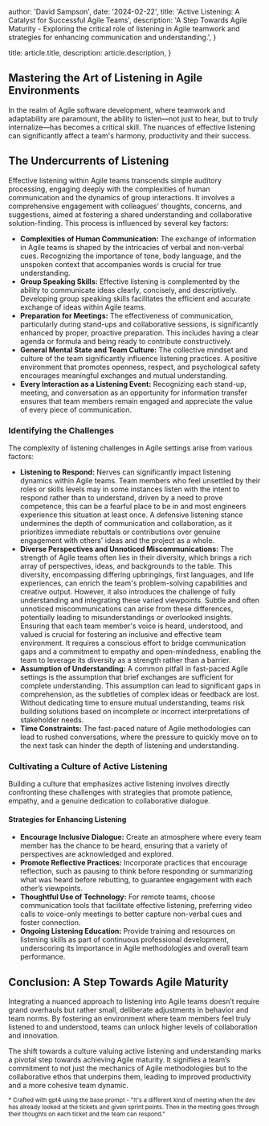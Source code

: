 
  author: 'David Sampson',
  date: '2024-02-22',
  title: 'Active Listening: A Catalyst for Successful Agile Teams',
  description:
    'A Step Towards Agile Maturity - Exploring the critical role of listening in Agile teamwork and strategies for enhancing communication and understanding.',
}

  title: article.title,
  description: article.description,
}


## Mastering the Art of Listening in Agile Environments

In the realm of Agile software development, where teamwork and adaptability are paramount, the ability to listen—not just to hear, but to truly internalize—has becomes a critical skill. The nuances of effective listening can significantly affect a team's harmony, productivity and their success.

## The Undercurrents of Listening

Effective listening within Agile teams transcends simple auditory processing, engaging deeply with the complexities of human communication and the dynamics of group interactions. It involves a comprehensive engagement with colleagues' thoughts, concerns, and suggestions, aimed at fostering a shared understanding and collaborative solution-finding. This process is influenced by several key factors:

- **Complexities of Human Communication:** The exchange of information in Agile teams is shaped by the intricacies of verbal and non-verbal cues. Recognizing the importance of tone, body language, and the unspoken context that accompanies words is crucial for true understanding.
- **Group Speaking Skills:** Effective listening is complemented by the ability to communicate ideas clearly, concisely, and descriptively. Developing group speaking skills facilitates the efficient and accurate exchange of ideas within Agile teams.
- **Preparation for Meetings:** The effectiveness of communication, particularly during stand-ups and collaborative sessions, is significantly enhanced by proper, proactive preparation. This includes having a clear agenda or formula and being ready to contribute constructively.
- **General Mental State and Team Culture:** The collective mindset and culture of the team significantly influence listening practices. A positive environment that promotes openness, respect, and psychological safety encourages meaningful exchanges and mutual understanding.
- **Every Interaction as a Listening Event:** Recognizing each stand-up, meeting, and conversation as an opportunity for information transfer ensures that team members remain engaged and appreciate the value of every piece of communication.

### Identifying the Challenges

The complexity of listening challenges in Agile settings arise from various factors:

- **Listening to Respond:** Nerves can significantly impact listening dynamics within Agile teams. Team members who feel unsettled by their roles or skills levels may in some instances listen with the intent to respond rather than to understand, driven by a need to prove competence, this can be a fearful place to be in and most engineers experience this situation at least once. A defensive listening stance undermines the depth of communication and collaboration, as it prioritizes immediate rebuttals or contributions over genuine engagement with others' ideas and the project as a whole.
- **Diverse Perspectives and Unnoticed Miscommunications:** The strength of Agile teams often lies in their diversity, which brings a rich array of perspectives, ideas, and backgrounds to the table. This diversity, encompassing differing upbringings, first languages, and life experiences, can enrich the team's problem-solving capabilities and creative output. However, it also introduces the challenge of fully understanding and integrating these varied viewpoints. Subtle and often unnoticed miscommunications can arise from these differences, potentially leading to misunderstandings or overlooked insights. Ensuring that each team member's voice is heard, understood, and valued is crucial for fostering an inclusive and effective team environment. It requires a conscious effort to bridge communication gaps and a commitment to empathy and open-mindedness, enabling the team to leverage its diversity as a strength rather than a barrier.
- **Assumption of Understanding:** A common pitfall in fast-paced Agile settings is the assumption that brief exchanges are sufficient for complete understanding. This assumption can lead to significant gaps in comprehension, as the subtleties of complex ideas or feedback are lost. Without dedicating time to ensure mutual understanding, teams risk building solutions based on incomplete or incorrect interpretations of stakeholder needs.
- **Time Constraints:** The fast-paced nature of Agile methodologies can lead to rushed conversations, where the pressure to quickly move on to the next task can hinder the depth of listening and understanding.

### Cultivating a Culture of Active Listening

Building a culture that emphasizes active listening involves directly confronting these challenges with strategies that promote patience, empathy, and a genuine dedication to collaborative dialogue.

#### Strategies for Enhancing Listening

- **Encourage Inclusive Dialogue:** Create an atmosphere where every team member has the chance to be heard, ensuring that a variety of perspectives are acknowledged and explored.
- **Promote Reflective Practices:** Incorporate practices that encourage reflection, such as pausing to think before responding or summarizing what was heard before rebutting, to guarantee engagement with each other’s viewpoints.
- **Thoughtful Use of Technology:** For remote teams, choose communication tools that facilitate effective listening, preferring video calls to voice-only meetings to better capture non-verbal cues and foster connection.
- **Ongoing Listening Education:** Provide training and resources on listening skills as part of continuous professional development, underscoring its importance in Agile methodologies and overall team performance.

## Conclusion: A Step Towards Agile Maturity

Integrating a nuanced approach to listening into Agile teams doesn’t require grand overhauls but rather small, deliberate adjustments in behavior and team norms. By fostering an environment where team members feel truly listened to and understood, teams can unlock higher levels of collaboration and innovation.

The shift towards a culture valuing active listening and understanding marks a pivotal step towards achieving Agile maturity. It signifies a team’s commitment to not just the mechanics of Agile methodologies but to the collaborative ethos that underpins them, leading to improved productivity and a more cohesive team dynamic.

<small>* Crafted with gpt4 using the base prompt - "It's a different kind of meeting when the dev has already looked at the tickets and given sprint points. Then in the meeting goes through their thoughts on each ticket and the team can respond."</small>
